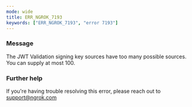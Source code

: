 ```yaml
---
mode: wide
title: ERR_NGROK_7193
keywords: ["ERR_NGROK_7193", "error 7193"]
---
```


### Message

The JWT Validation signing key sources have too many possible sources. You can supply at most 100.

### Further help

If you're having trouble resolving this error, please reach out to [support@ngrok.com](mailto:support@ngrok.com?subject=Help%20with%20ERR_NGROK_7193)
